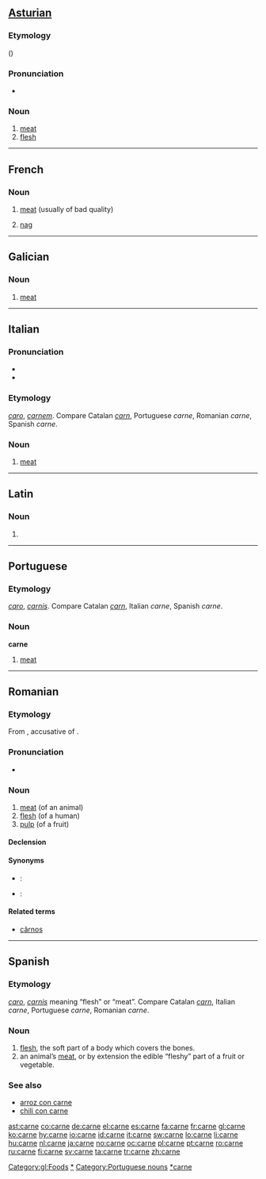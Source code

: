 ==[[Asturian]]==

===Etymology===
{{etyl|la|ast}} {{term|lang=la|carnis}} ({{term|lang=la|caro}})

===Pronunciation===
* {{IPA|[ˈkaɾne]|lang=ast}}

===Noun===
{{ast-noun|f}}

# [[meat]]
# [[flesh]]

----

==French==

===Noun===
{{fr-noun|f}}
# {{informal|lang=fr}} [[meat]] (usually of bad quality)
# [[nag]] {{gloss|old useless horse}}

----

==Galician==

===Noun===
{{gl-noun|f}}

# [[meat]]

[[Category:gl:Foods]]

----

==Italian==

===Pronunciation===
* {{IPA|[ˈkarne]|lang=it}}
* {{audio|It-la carne.ogg|Audio}}

===Etymology===
{{etyl|la|it}} ''[[caro]]'', ''[[carnem]]''. Compare Catalan ''[[carn]]'', Portuguese ''carne'', Romanian ''carne'', Spanish ''carne''.

===Noun===
{{it-noun|carn|f|e|i}}

# [[meat]]

[[Category:it:Meats|*]]

----

==Latin==

===Noun===
{{infl|la|noun form}}

# {{ablative of|caro}}

----

==Portuguese==

===Etymology===
{{etyl|la|pt}} ''[[caro]]'', ''[[carnis]]''. Compare Catalan ''[[carn]]'', Italian ''carne'', Spanish ''carne''.

===Noun===
'''carne''' {{f}}

# [[meat]]

[[Category:Portuguese nouns]]

----

==Romanian==

===Etymology===
From {{etyl|la|ro}} {{term|lang=la|carnem}}, accusative of {{term|lang=la|caro|carō}}.

===Pronunciation===
* {{IPA|[ˈkarne]|lang=ro}}

===Noun===
{{ro-noun|f|cărnuri}}

# [[meat]] (of an animal)
# [[flesh]] (of a human)
# [[pulp]] (of a fruit)

====Declension====
{{ro-noun-f|pl=cărnuri|def=carnea}}

====Synonyms====
* {{italbrac|meat}}: {{l|ro|hanţ}}
* {{italbrac|pulp}}: {{l|ro|pulpă}}

====Related terms====
* [[cărnos]]

----

==Spanish==

===Etymology===
{{etyl|la|es}} ''[[caro]]'', ''[[carnis]]'' meaning “flesh” or “meat”. Compare Catalan ''[[carn]]'', Italian ''carne'', Portuguese ''carne'', Romanian ''carne''.

===Noun===
{{es-noun-f}}

# [[flesh]], the soft part of a body which covers the bones.
# an animal’s [[meat]], or by extension the edible “fleshy” part of a fruit or vegetable.

===See also===
* [[arroz con carne]]
* [[chili con carne]]

[[Category:es:Meats|*carne]]

[[ast:carne]]
[[co:carne]]
[[de:carne]]
[[el:carne]]
[[es:carne]]
[[fa:carne]]
[[fr:carne]]
[[gl:carne]]
[[ko:carne]]
[[hy:carne]]
[[io:carne]]
[[id:carne]]
[[it:carne]]
[[sw:carne]]
[[lo:carne]]
[[li:carne]]
[[hu:carne]]
[[nl:carne]]
[[ja:carne]]
[[no:carne]]
[[oc:carne]]
[[pl:carne]]
[[pt:carne]]
[[ro:carne]]
[[ru:carne]]
[[fi:carne]]
[[sv:carne]]
[[ta:carne]]
[[tr:carne]]
[[zh:carne]]